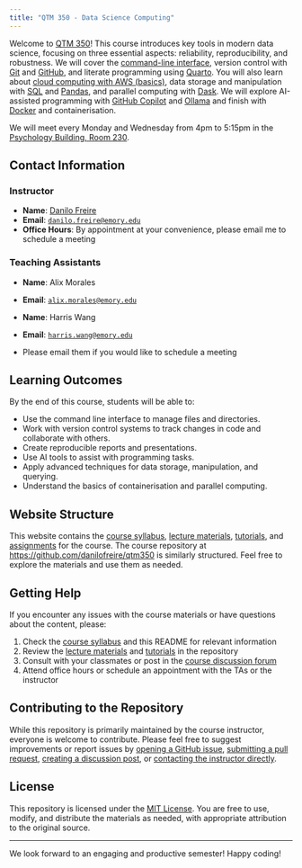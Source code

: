 ```yaml
---
title: "QTM 350 - Data Science Computing"
---
```


Welcome to [QTM 350](https://github.com/danilofreire/qtm350)! This course introduces key tools in modern data science, focusing on three essential aspects: reliability, reproducibility, and robustness. We will cover the [command-line interface](https://en.wikipedia.org/wiki/Command-line_interface), version control with [Git](https://git-scm.com/) and [GitHub](https://github.com/), and literate programming using [Quarto](https://quarto.org/). You will also learn about [cloud computing with AWS (basics)](https://aws.amazon.com/), data storage and manipulation with [SQL](https://www.w3schools.com/sql/) and [Pandas](https://pandas.pydata.org/), and parallel computing with [Dask](https://www.dask.org/). We will explore AI-assisted programming with [GitHub Copilot](https://github.com/features/copilot) and [Ollama](https://ollama.com/) and finish with [Docker](https://www.docker.com/) and containerisation. 

We will meet every Monday and Wednesday from 4pm to 5:15pm in the [Psychology Building, Room 230](http://emap.fmd.emory.edu/website/campus/index.htm#?queryzoom=Yes&Query=(bldg='2045')).

## Contact Information

### Instructor

- **Name**: [Danilo Freire](https://danilofreire.github.io/)
- **Email**: [`danilo.freire@emory.edu`](mailto:danilo.freire@emory.edu)
- **Office Hours**: By appointment at your convenience, please email me to schedule a meeting

### Teaching Assistants

- **Name**: Alix Morales
- **Email**: [`alix.morales@emory.edu`](mailto:alix.morales@emory.edu) 

- **Name**: Harris Wang
- **Email**: [`harris.wang@emory.edu`](mailto:harris.wang@emory.edu)

- Please email them if you would like to schedule a meeting

## Learning Outcomes

By the end of this course, students will be able to:

- Use the command line interface to manage files and directories.
- Work with version control systems to track changes in code and collaborate with others.
- Create reproducible reports and presentations.
- Use AI tools to assist with programming tasks.
- Apply advanced techniques for data storage, manipulation, and querying.
- Understand the basics of containerisation and parallel computing.

## Website Structure

This website contains the [course syllabus](https://danilofreire.github.io/qtm350/syllabus.html), [lecture materials](https://danilofreire.github.io/qtm350/lectures/lectures.html), [tutorials](https://danilofreire.github.io/qtm350/tutorials/tutorials.html), and
[assignments](https://danilofreire.github.io/qtm350/assignments/assignments.html) for the course. The course repository at <https://github.com/danilofreire/qtm350> is similarly structured. Feel free to explore the materials and use them as needed.

## Getting Help

If you encounter any issues with the course materials or have questions about the content, please:

1. Check the [course syllabus](https://danilofreire.github.io/qtm350/syllabus.html) and this README for relevant information
2. Review the [lecture materials](https://danilofreire.github.io/qtm350/lectures/lectures.html) and [tutorials](https://danilofreire.github.io/qtm350/tutorials/tutorials.html) in the repository
3. Consult with your classmates or post in the [course discussion forum](https://github.com/danilofreire/qtm350/discussions)
4. Attend office hours or schedule an appointment with the TAs or the instructor

## Contributing to the Repository

While this repository is primarily maintained by the course instructor, everyone is welcome to contribute. Please feel free to suggest improvements or report issues by [opening a GitHub issue](https://github.com/danilofreire/qtm350/issues), [submitting a pull request](https://github.com/danilofreire/qtm350/pulls), [creating a discussion post](https://github.com/danilofreire/qtm350/discussions), or [contacting the instructor directly](mailto:danilo.freire@emory.edu).

## License

This repository is licensed under the [MIT License](https://github.com/danilofreire/qtm350/blob/main/LICENSE.md). You are free to use, modify, and distribute the materials as needed, with appropriate attribution to the original source.

-----

We look forward to an engaging and productive semester! Happy coding! 
